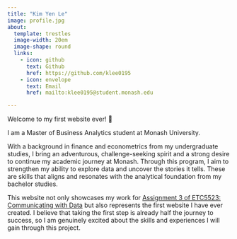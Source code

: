 ```yaml
---
title: "Kim Yen Le"
image: profile.jpg
about:
  template: trestles
  image-width: 20em
  image-shape: round
  links:
    - icon: github
      text: Github
      href: https://github.com/klee0195
    - icon: envelope
      text: Email
      href: mailto:klee0195@student.monash.edu

---
```


Welcome to my first website ever! 🥰

I am a Master of Business Analytics student at Monash University.

With a background in finance and econometrics from my undergraduate studies, I bring an adventurous, challenge-seeking spirit and a strong desire to continue my academic journey at Monash. Through this program, I aim to strengthen my ability to explore data and uncover the stories it tells. These are skills that aligns and resonates with the analytical foundation from my bachelor studies.

This website not only showcases my work for [Assignment 3 of ETC5523: Communicating with Data](https://cwd.numbat.space/assignments/assignment-3.html) but also represents the first website I have ever created. I believe that taking the first step is already half the journey to success, so I am genuinely excited about the skills and experiences I will gain through this project.
